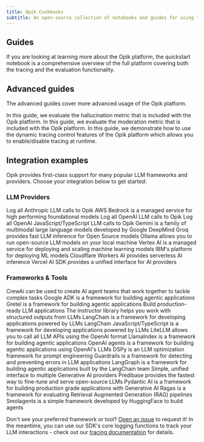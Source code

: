 ```yaml
---
title: Opik Cookbooks
subtitle: An open-source collection of notebooks and guides for using the Opik platform.
---
```


## Guides

<Card title="Quickstart Notebook" icon="link" href="/cookbook/quickstart_notebook">
  If you are looking at learning more about the Opik platform, the quickstart notebook is a comprehensive overview of
  the full platform covering both the tracing and the evaluation functionality.
</Card>

## Advanced guides

The advanced guides cover more advanced usage of the Opik platform.

<CardGroup cols={2}>
  <Card title="Evaluate Hallucination Metric" href="/docs/opik/cookbook/evaluate_hallucination_metric">
    In this guide, we evaluate the hallucination metric that is included with the Opik platform.
  </Card>
  <Card title="Evaluate Moderation Metric" href="/docs/opik/cookbook/evaluate_moderation_metric">
    In this guide, we evaluate the moderation metric that is included with the Opik platform.
  </Card>
  <Card title="Dynamic Tracing Control" href="/docs/opik/cookbook/dynamic_tracing_cookbook">
    In this guide, we demonstrate how to use the dynamic tracing control features of the Opik platform which allows you to enable/disable tracing at runtime.
  </Card>
</CardGroup>

## Integration examples

Opik provides first-class support for many popular LLM frameworks and providers. Choose your integration below to get started:

### LLM Providers

<CardGroup cols={3}>
  <Card title="Anthropic" href="/docs/opik/cookbook/anthropic">
    Log all Anthropic LLM calls to Opik
  </Card>
  <Card title="Bedrock" href="/docs/opik/cookbook/bedrock">
    AWS Bedrock is a managed service for high performing foundational models
  </Card>
  <Card title="OpenAI (Python)" href="/docs/opik/cookbook/openai">
    Log all OpenAI LLM calls to Opik
  </Card>
  <Card title="OpenAI (JS/TS)" href="/docs/opik/cookbook/openai-typescript">
    Log all OpenAI JavaScript/TypeScript LLM calls to Opik
  </Card>
  <Card title="Gemini" href="/docs/opik/cookbook/gemini">
    Gemini is a family of multimodal large language models developed by Google DeepMind
  </Card>
  <Card title="Groq" href="/docs/opik/cookbook/groq">
    Groq provides fast LLM inference for Open Source models
  </Card>
  <Card title="Ollama" href="/docs/opik/cookbook/ollama">
    Ollama allows you to run open-source LLM models on your local machine
  </Card>
  <Card title="Vertex AI" href="/docs/opik/cookbook/vertexai">
    Vertex AI is a managed service for deploying and scaling machine learning models
  </Card>
  <Card title="watsonx" href="/docs/opik/cookbook/watsonx">
    IBM's platform for deploying ML models
  </Card>
  <Card title="Cloudflare Workers AI" href="/docs/opik/cookbook/cloudflare-workers-ai">
    Cloudflare Workers AI provides serverless AI inference
  </Card>
  <Card title="Vercel AI SDK" href="/docs/opik/cookbook/vercel-ai-sdk">
    Vercel AI SDK provides a unified interface for AI providers
  </Card>
</CardGroup>

### Frameworks & Tools

<CardGroup cols={3}>
  <Card title="CrewAI" href="/docs/opik/cookbook/crewai">
    CrewAi can be used to create AI agent teams that work together to tackle complex tasks
  </Card>
  <Card title="Google ADK" href="/docs/opik/cookbook/google_adk_integration">
    Google ADK is a framework for building agentic applications
  </Card>
  <Card title="Gretel" href="/docs/opik/cookbook/gretel">
    Gretel is a framework for building agentic applications
  </Card>
  <Card title="Haystack" href="/docs/opik/cookbook/haystack">
    Build production-ready LLM applications
  </Card>
  <Card title="Instructor" href="/docs/opik/cookbook/instructor">
    The Instructor library helps you work with structured outputs from LLMs
  </Card>
  <Card title="LangChain (Python)" href="/docs/opik/cookbook/langchain">
    LangChain is a framework for developing applications powered by LLMs
  </Card>
  <Card title="LangChain (JS/TS)" href="/docs/opik/cookbook/langchainjs">
    LangChain JavaScript/TypeScript is a framework for developing applications powered by LLMs
  </Card>
  <Card title="LiteLLM" href="/docs/opik/cookbook/litellm">
    LiteLLM allows you to call all LLM APIs using the OpenAI format
  </Card>
  <Card title="LlamaIndex" href="/docs/opik/cookbook/llama-index">
    LlamaIndex is a framework for building agentic applications
  </Card>
  <Card title="OpenAI agents" href="/docs/opik/cookbook/openai-agents">
    OpenAI agents is a framework for building agentic applications using OpenAI's LLMs
  </Card>
  <Card title="DSPy" href="/docs/opik/cookbook/dspy">
    DSPy is an LLM optimization framework for prompt engineering
  </Card>
  <Card title="Guardrails" href="/docs/opik/cookbook/guardrails-ai">
    Guardrails is a framework for detecting and preventing errors in LLM applications
  </Card>
  <Card title="LangGraph" href="/docs/opik/cookbook/langgraph">
    LangGraph is a framework for building agentic applications built by the LangChain team
  </Card>
  <Card title="aisuite" href="/docs/opik/cookbook/aisuite">
    Simple, unified interface to multiple Generative AI providers
  </Card>
  <Card title="Predibase" href="/docs/opik/cookbook/predibase">
    Predibase provides the fastest way to fine-tune and serve open-source LLMs
  </Card>
  <Card title="Pydantic AI" href="/docs/opik/cookbook/pydantic-ai">
    Pydantic AI is a framework for building production grade applications with Generative AI
  </Card>
  <Card title="Ragas" href="/docs/opik/cookbook/ragas">
    Ragas is a framework for evaluating Retrieval Augmented Generation (RAG) pipelines
  </Card>
  <Card title="Smolagents" href="/docs/opik/cookbook/smolagents">
    Smolagents is a simple framework developed by HuggingFace to build agents
  </Card>
</CardGroup>

Don't see your preferred framework or tool? [Open an issue](https://github.com/comet-ml/opik/issues) to request it! In the meantime, you can use our SDK's core logging functions to track your LLM interactions - check out our [tracing documentation](/docs/opik/tracing/log_traces) for details.
